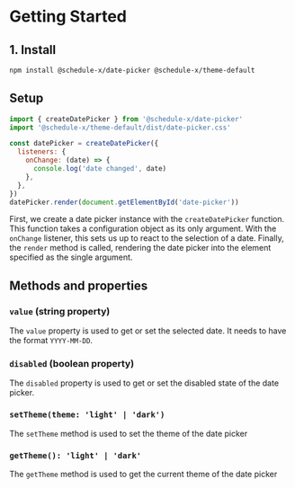# Getting Started

## 1. Install

```bash copy
npm install @schedule-x/date-picker @schedule-x/theme-default
```

## Setup

```js copy
import { createDatePicker } from '@schedule-x/date-picker'
import '@schedule-x/theme-default/dist/date-picker.css'

const datePicker = createDatePicker({
  listeners: {
    onChange: (date) => {
      console.log('date changed', date)
    },
  },
})
datePicker.render(document.getElementById('date-picker'))
```

First, we create a date picker instance with the `createDatePicker` function. This function takes a configuration
object as its only argument. With the `onChange` listener, this sets us up to react to the selection of a date.
Finally, the `render` method is called, rendering the date picker into the element specified as the single argument.

## Methods and properties

### `value` (string property)

The `value` property is used to get or set the selected date. It needs to have the format `YYYY-MM-DD`.

### `disabled` (boolean property)

The `disabled` property is used to get or set the disabled state of the date picker.

### `setTheme(theme: 'light' | 'dark')`

The `setTheme` method is used to set the theme of the date picker

### `getTheme(): 'light' | 'dark'`

The `getTheme` method is used to get the current theme of the date picker
